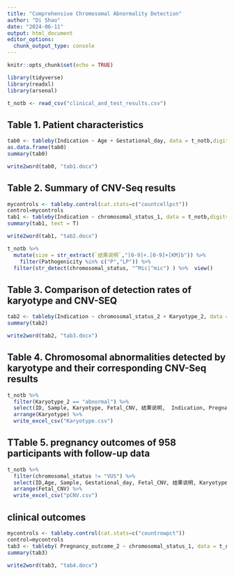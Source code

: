 ---
title: "Comprehensive Chromosomal Abnormality Detection"
author: "Di Shao"
date: "2024-06-11"
output: html_document
editor_options: 
  chunk_output_type: console
---

```{r setup, include=FALSE}
knitr::opts_chunk$set(echo = TRUE)
```


```{r}
library(tidyverse)
library(readxl)
library(arsenal)
```

```{r}
t_notb <- read_csv("clinical_and_test_results.csv")


```
## Table 1. Patient characteristics
```{r}

tab0 <- tableby(Indication ~ Age + Gestational_day, data = t_notb,digits=1)
as.data.frame(tab0)
summary(tab0)

write2word(tab0, "tab1.docx")
```
## Table 2. Summary of CNV-Seq results

```{r}
mycontrols <- tableby.control(cat.stats=c("countcellpct"))
control=mycontrols
tab1 <- tableby(Indication ~ chromosomal_status_1, data = t_notb,digits=1, control=mycontrols)
summary(tab1, text = T)

write2word(tab1, "tab2.docx")

t_notb %>% 
  mutate(size = str_extract(`结果说明`,"[0-9]+.[0-9]+[KM]b")) %>% 
    filter(Pathogenicity %in% c("P","LP")) %>%      
  filter(str_detect(chromosomal_status, "^Mic|^mic") ) %>%  view()

```
## Table 3. Comparison of detection rates of karyotype and CNV-SEQ

```{r}
tab2 <- tableby(Indication ~ chromosomal_status_2 + Karyotype_2, data = t_notb,digits=1)
summary(tab2)

write2word(tab2, "tab3.docx")
```

## Table 4. Chromosomal abnormalities detected by karyotype and their corresponding CNV-Seq results
```{r}
t_notb %>% 
  filter(Karyotype_2 == "abnormal") %>% 
  select(ID, Sample, Karyotype, Fetal_CNV, 结果说明,  Indication, Pregnancy_outcome) %>% 
  arrange(Karyotype) %>% 
  write_excel_csv("Karyotype.csv")
```
## TTable 5. pregnancy outcomes of 958 participants with follow-up data

```{r}
t_notb %>% 
  filter(chromosomal_status != "VUS") %>% 
  select(ID,Age, Sample, Gestational_day, Fetal_CNV, 结果说明, Karyotype, Indication, Pregnancy_outcome) %>% 
  arrange(Fetal_CNV) %>% 
  write_excel_csv("pCNV.csv")

```
## clinical outcomes

```{r}
mycontrols <- tableby.control(cat.stats=c("countrowpct"))
control=mycontrols
tab3 <- tableby( Pregnancy_outcome_2 ~ chromosomal_status_1, data = t_notb,digits=1, control = mycontrols)
summary(tab3)

write2word(tab3, "tab4.docx")

  
```

